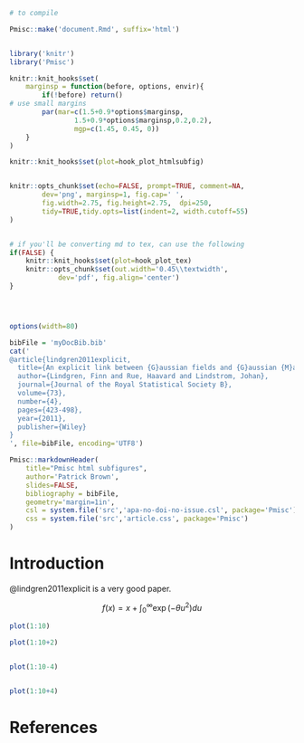 <!--
%\VignetteIndexEntry{Examples of an html document with subfigures}
%\VignetteEngine{Pmisc::barebones}
-->

```r

# to compile

Pmisc::make('document.Rmd', suffix='html')


library('knitr')
library('Pmisc')

knitr::knit_hooks$set(
	marginsp = function(before, options, envir){	
		if(!before) return()
# use small margins
		par(mar=c(1.5+0.9*options$marginsp,
				1.5+0.9*options$marginsp,0.2,0.2),
				mgp=c(1.45, 0.45, 0))
	}		
)

knitr::knit_hooks$set(plot=hook_plot_htmlsubfig)


knitr::opts_chunk$set(echo=FALSE, prompt=TRUE, comment=NA,
		dev='png', marginsp=1, fig.cap=' ',
		fig.width=2.75, fig.height=2.75,  dpi=250, 
		tidy=TRUE,tidy.opts=list(indent=2, width.cutoff=55)
)


# if you'll be converting md to tex, can use the following
if(FALSE) {
	knitr::knit_hooks$set(plot=hook_plot_tex)
	knitr::opts_chunk$set(out.width='0.45\\textwidth', 
			dev='pdf', fig.align='center')
}




options(width=80)

bibFile = 'myDocBib.bib'
cat('
@article{lindgren2011explicit,
  title={An explicit link between {G}aussian fields and {G}aussian {M}arkov random fields the stochastic partial differential equation approach},
  author={Lindgren, Finn and Rue, Haavard and Lindstrom, Johan},
  journal={Journal of the Royal Statistical Society B},
  volume={73},
  number={4},
  pages={423-498},
  year={2011},
  publisher={Wiley}
}
', file=bibFile, encoding='UTF8')

```
		
```r
Pmisc::markdownHeader(
	title="Pmisc html subfigures", 		
	author='Patrick Brown',
	slides=FALSE,
	bibliography = bibFile,
	geometry='margin=1in',
	csl = system.file('src','apa-no-doi-no-issue.csl', package='Pmisc'),
	css = system.file('src','article.css', package='Pmisc')
)
```


# Introduction


@lindgren2011explicit is a very good paper.


$$
f(x) = x + \int_0^\infty \exp(-\theta u^2) du
$$


```r
plot(1:10)

plot(1:10+2)


plot(1:10-4)


plot(1:10+4)
```


# References

